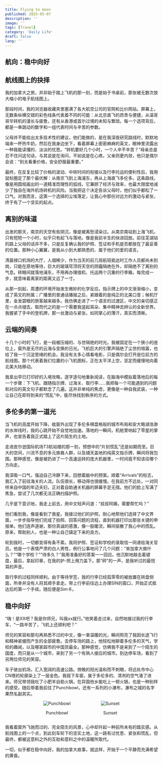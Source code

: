 ```yaml
---
title: Flying to moon
published: 2025-05-07
description: ''
image: ''
tags: [Travel]
category: 'Daily Life'
draft: false 
lang: ''
---
```


## 航向：稳中向好

## 航线图上的抉择

我的加拿大之旅，并非始于踏上飞机的那一刻，而是始于书桌前，那张被无数次放大缩小的电子航线图上。

那段时间，我的浏览器收藏夹里塞满了各大航空公司的官网和比价网站。屏幕上，无数条纵横交错的彩色线条代表着不同的可能：从北京直飞的昂贵与便捷，从温哥哥华转机的漫长与疲惫，还有从香港或首尔过境的未知与繁琐。每一个选项背后，都是一串跳动的数字和一组代表时间与辛苦的参数。

父母并不能给出太多技术性的建议，他们能做的，是在我深夜研究路线时，默默地端来一杯热牛奶，然后在我身边坐下，看着屏幕上密密麻麻的英文，眼神里流露出一种我能读懂的、淡淡的忧思。“转机要好几个小时，一个人辛不辛苦？”母亲总是忍不住问这句话，与其说是在询问，不如说是在心疼。父亲则更内敛，他只是偶尔会说：“别太看重价格，安全舒服最重要。”

最终，在反复比较了价格的波动、中转时间的衔接以及行李托运的便利性后，我用鼠标圈定了那个最优解：从南京飞到上海浦东，再从上海直飞多伦多。这条路线，像是用圆规画出的一道精准而理性的弧线，它兼顾了经济与效率，也最大限度地减少了独自在海外机场转机的风险。当我把这个决定告诉父母时，他们似乎都松了一口气。对我而言，这第一个选择的尘埃落定，让我心中那份对远方的激动与紧张，终于有了一个坚实的起点。

## 离别的味道

出发的那天，南京的天空有些阴沉，像是被离愁浸染过。从南京南站到上海飞机，只有短短一个小时，似乎只有起飞与落地，像是我前半生的快进回放。前往芜湖站的路上父母的话并不多，只是反复确认我的护照、签证和手机是否都放在了最妥善的位置。那种小心翼翼，是我从小到大都熟悉的、属于他们的爱的语言。

清晨禄口机场的大厅，人烟稀少，作为当天的前几班航班抵达时工作人员都尚未到岗，只能在原地等待，巨大的玻璃穹顶将天空的阴霾隔绝在外，却隔绝不了离别的气息。转眼间就落地浦东，不用再办理值机、托运两个沉重的行李箱，每完成一步，就意味着离家的距离又远了一寸。

从那一刻起，周遭的环境开始发生微妙的化学反应。指示牌上的中文渐渐缩小，变成了英文的附属；广播里的普通话播报之后，紧跟着的是纯正的北美口音；候机厅里，金发碧眼的旅客越来越多。我仿佛走进了一个语言的过渡区，中文的亲切感正在一点点褪去，取而代之的是一个需要我竖起耳朵、集中精神去辨认的全新世界。我握紧了手中的登机牌，那一丝激动与紧张，如同掌心的薄汗，真实而清晰。

## 云端的间奏

十几个小时的飞行，是一段被压缩的、与世隔绝的时光。我被固定在一个狭小的座位上，窗外是无尽的云海与变换的日光。飞机巨大的引擎声隔绝了尘世的喧嚣，也给了我一个沉淀思绪的机会。我没有太多心情看电影，只是偶尔会打开座位前方的航线图。那个代表着我们位置的小飞机图标，正在太平洋上空，坚定而缓慢地向着北美大陆移动。

我拿出早已打印好的入境攻略，逐字逐句地重新阅读，在脑海中模拟着落地后的每一个步骤：下飞机、跟随指示牌、过海关、取行李……我把每一个可能遇到的问题和对应的英文句子都默念了几遍。这并非单纯的焦虑，更像是一种自我武装，一种让自己在即将到来的“慌乱”中，能尽快找到秩序的方式。

## 多伦多的第一道光

当飞机的高度开始下降，舷窗外出现了多伦多棋盘格般的城市布局和安大略湖浩渺的水岸线时，我的心跳开始不自觉地加速。落地的一瞬间，机舱里响起了零星的掌声，也宣告着我正式踏上了这片陌生的土地。

走进皮尔逊国际机场T3航站楼的那一刻，预想中的“片刻慌乱”还是如期而至。巨大的空间，川流不息的多元族裔人群，以及铺天盖地的纯英文指示牌，瞬间将我包围。那种感觉，像是被扔进了一个高速运转的庞大机器里，一时间竟不知该往哪个方向走。

我深吸一口气，强迫自己冷静下来，回想着脑中的预案。顺着“Arrivals”的标志，我汇入了前往海关的人流。队伍很长，移动得也很缓慢。在我前方不远处，一对同样来自中国的年迈夫妇，正对着自助通关机器的屏幕手足无措。他们的脸上写满了焦急，尝试了几次都无法正确扫描护照。

几乎是下意识地，我走上前去，用中文轻声问道：“叔叔阿姨，需要帮忙吗？”

他们看到我，像是看到了救星。我接过他们的护照，耐心地帮他们选择了中文界面，一步步指导他们完成了拍照、回答问题的流程，直到机器打印出那张关键的申报单。他们连声道谢，那份真诚的感激，像一股暖流，瞬间驱散了我心中的慌乱。原来，帮助别人，也是一种让自己镇定下来的良方。

轮到我时，一切都变得有条不紊。我将护照、签证和学校的录取信一同递给海关官员。他是一个表情严肃的白人男性，例行公事地问了几个问题：“来加拿大做什么？”“哪个学校？”“待多久？”我用准备好的答案一一回应。他沉默地敲击着键盘，最后，拿起印章，在我的护-照上用力盖下。那“砰”的一声，是我听过的最悦耳的声音。

取行李的过程同样顺利。由于等待学签，我的行李已经孤零零的被放置在转盘侧面，所幸并没有人将其顺手拿走。带上行李前往边上办理SIN的窗口，开始正式抵达后的第一个手续。随后便是Sim卡。

## 稳中向好

“嗨！是XX吧？我是你师兄，叫我xx就行。”他笑着走过来，自然地接过我的行李车，“一路辛苦了，飞机上还顺利吧？”

师兄的笑容和那句再熟悉不过的中文，像一束温暖的光，瞬间照亮了我因长途飞行和精神紧绷而产生的全部疲惫。去停车场的路上，他轻松地聊着多伦多的天气，学校的趣闻，以及哪家超市的中国货最全。那种感觉，仿佛我不是来到了一个陌生的国度，而只是从一个城市，来到了另一个有熟人接应的城市。到达停车场，看到了另两位师兄的笑容。

车子驶出机场，汇入宽阔的高速公路。傍晚的阳光温和而不刺眼，将远处市中心CN塔的轮廓染上了一层金色。我摇下车窗，属于多伦多的、清冽的空气涌了进来。师兄带领我吃了小肥羊自助火锅，在异国他乡能吃上一顿火锅，也是一种别样的感受。随后带着我前往了Punchbowl，还有一系列的小瀑布，瀑布之城的名字果然名副其实。

<div style="display: flex; justify-content: center; gap: 100px; flex-wrap: wrap;">
  <div style="text-align: center;">
    <Image src={Punchbowl} alt="Punchbowl" width={300} />
    <p>Punchbowl</p>
  </div>
  <div style="text-align: center;">
    <Image src={Sunset} alt="Sunset" width={300} />
    <p>Sunset</p>
  </div>
</div>

我看着窗外飞驰而过的、完全陌生的风景，心中却升起一种前所未有的踏实感。从航线图上的一个点，到此刻车轮下的坚实土地，这一路有过忧思、紧张和慌乱，但最终，都被这意料之外的互助和意料之中的温暖所取代。

一切，似乎都在稳中向好。我的加拿大故事，就这样，开始于一个平静而充满希望的黄昏。